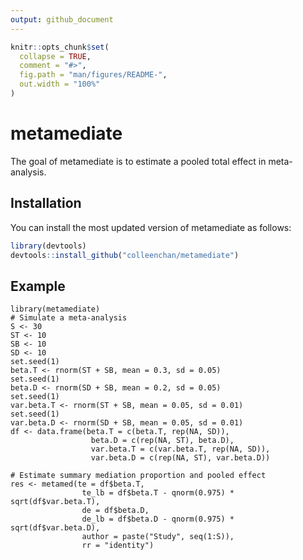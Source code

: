 ```yaml
---
output: github_document
---
```


<!-- README.md is generated from README.Rmd. Please edit that file -->

```r
knitr::opts_chunk$set(
  collapse = TRUE,
  comment = "#>",
  fig.path = "man/figures/README-",
  out.width = "100%"
)
```

# metamediate

<!-- badges: start -->
<!-- badges: end -->

The goal of metamediate is to estimate a pooled total effect in meta-analysis.

## Installation

You can install the most updated version of metamediate as follows:

``` r
library(devtools)
devtools::install_github("colleenchan/metamediate")
```

## Example

```
library(metamediate)
# Simulate a meta-analysis
S <- 30
ST <- 10
SB <- 10
SD <- 10
set.seed(1)
beta.T <- rnorm(ST + SB, mean = 0.3, sd = 0.05)
set.seed(1)
beta.D <- rnorm(SD + SB, mean = 0.2, sd = 0.05)
set.seed(1)
var.beta.T <- rnorm(ST + SB, mean = 0.05, sd = 0.01)
set.seed(1)
var.beta.D <- rnorm(SD + SB, mean = 0.05, sd = 0.01)
df <- data.frame(beta.T = c(beta.T, rep(NA, SD)),
                  beta.D = c(rep(NA, ST), beta.D),
                  var.beta.T = c(var.beta.T, rep(NA, SD)),
                  var.beta.D = c(rep(NA, ST), var.beta.D))
                  
# Estimate summary mediation proportion and pooled effect
res <- metamed(te = df$beta.T,
                te_lb = df$beta.T - qnorm(0.975) * sqrt(df$var.beta.T),
                de = df$beta.D,
                de_lb = df$beta.D - qnorm(0.975) * sqrt(df$var.beta.D),
                author = paste("Study", seq(1:S)),
                rr = "identity")

```
